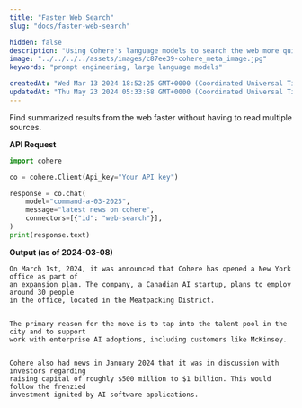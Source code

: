 ```yaml
---
title: "Faster Web Search"
slug: "docs/faster-web-search"

hidden: false 
description: "Using Cohere's language models to search the web more quickly."
image: "../../../../assets/images/c87ee39-cohere_meta_image.jpg"  
keywords: "prompt engineering, large language models"

createdAt: "Wed Mar 13 2024 18:52:25 GMT+0000 (Coordinated Universal Time)"
updatedAt: "Thu May 23 2024 05:33:58 GMT+0000 (Coordinated Universal Time)"
---
```

Find summarized results from the web faster without having to read multiple sources.

**API Request**
```python PYTHON
import cohere

co = cohere.Client(Api_key="Your API key")

response = co.chat(
    model="command-a-03-2025",
    message="latest news on cohere",
    connectors=[{"id": "web-search"}],
)
print(response.text)
```

**Output (as of 2024-03-08)**

```
On March 1st, 2024, it was announced that Cohere has opened a New York office as part of
an expansion plan. The company, a Canadian AI startup, plans to employ around 30 people
in the office, located in the Meatpacking District.


The primary reason for the move is to tap into the talent pool in the city and to support
work with enterprise AI adoptions, including customers like McKinsey.


Cohere also had news in January 2024 that it was in discussion with investors regarding
raising capital of roughly $500 million to $1 billion. This would follow the frenzied
investment ignited by AI software applications.
```
